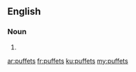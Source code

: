==English==

===Noun===
{{head|en|plural}}

# {{plural of|puffet|lang=en}}

[[ar:puffets]]
[[fr:puffets]]
[[ku:puffets]]
[[my:puffets]]